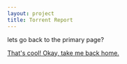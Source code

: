 ```yaml
---
layout: project
title: Torrent Report
---
```


lets go back to the primary page?


[That's cool! Okay, take me back home.](/projects/torrent-report)
